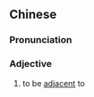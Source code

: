 {{also|邻接}}
==Chinese==
{{zh-forms|s=邻接}}

===Pronunciation===
{{zh-pron
|m=línjiē
|cat=a
}}

===Adjective===
{{zh-adj}}

# to be [[adjacent]] to